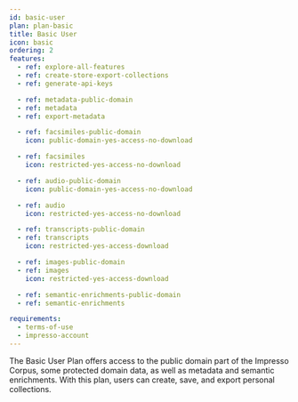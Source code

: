 ```yaml
---
id: basic-user
plan: plan-basic
title: Basic User
icon: basic
ordering: 2
features:
  - ref: explore-all-features
  - ref: create-store-export-collections
  - ref: generate-api-keys

  - ref: metadata-public-domain
  - ref: metadata
  - ref: export-metadata

  - ref: facsimiles-public-domain
    icon: public-domain-yes-access-no-download

  - ref: facsimiles
    icon: restricted-yes-access-no-download

  - ref: audio-public-domain
    icon: public-domain-yes-access-no-download

  - ref: audio
    icon: restricted-yes-access-no-download

  - ref: transcripts-public-domain
  - ref: transcripts
    icon: restricted-yes-access-download

  - ref: images-public-domain
  - ref: images
    icon: restricted-yes-access-download

  - ref: semantic-enrichments-public-domain
  - ref: semantic-enrichments

requirements:
  - terms-of-use
  - impresso-account
---
```


The Basic User Plan offers access to the public domain part of the Impresso Corpus, some protected domain data, as well as metadata and semantic enrichments. With this plan, users can create, save, and export personal collections.
